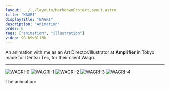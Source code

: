 ```yaml
---
layout: ../../layouts/MarkdownProjectLayout.astro
title: "WAGRI"
displayTitle: "WAGRI"
description: "Animation"
order: 6
tags: ["animation", "illustration"]
video: 9G-b9wBl13U
---
```


An animation with me as an Art Director/Illustrator at **Amplifier** in Tokyo
made for Dentsu Tec, for their client Wagri.

---


<section>
  <Image src="/assets/projects/WAGRI/WAGRI-0.png" alt="WAGRI-0" />
  <Image src="/assets/projects/WAGRI/WAGRI-1.png" alt="WAGRI-1" />
  <Image src="/assets/projects/WAGRI/WAGRI-2.png" alt="WAGRI-2" />
  <Image src="/assets/projects/WAGRI/WAGRI-3.png" alt="WAGRI-3" />
  <Image src="/assets/projects/WAGRI/WAGRI-4.png" alt="WAGRI-4" />
</section>
<section>
  <p>The animation:</p>
  <YTiframe video={frontmatter.video} />
</section>
